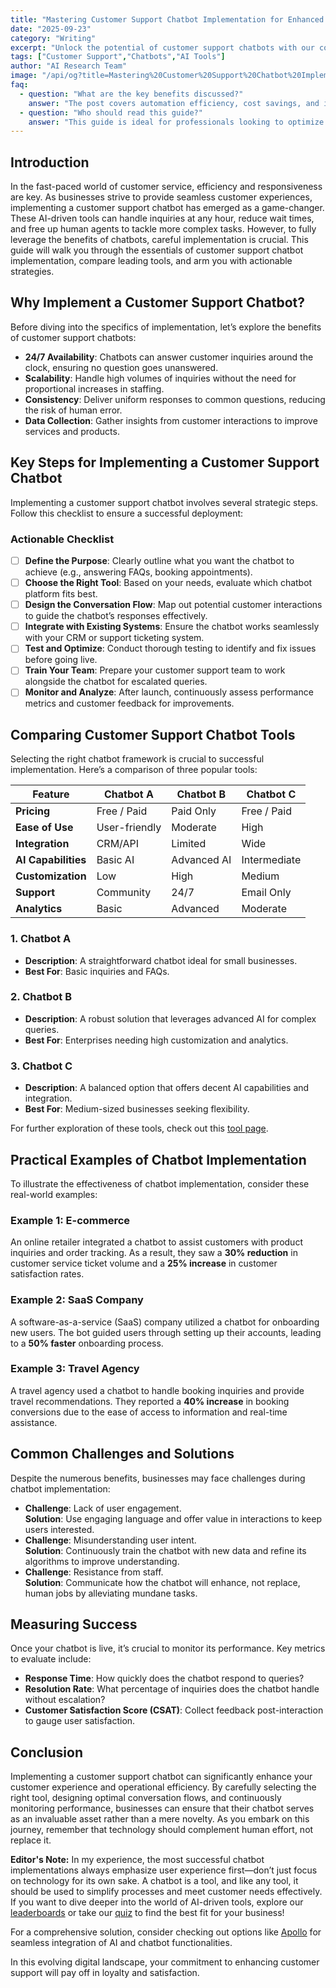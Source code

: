 ```yaml
---
title: "Mastering Customer Support Chatbot Implementation for Enhanced User Experience"
date: "2025-09-23"
category: "Writing"
excerpt: "Unlock the potential of customer support chatbots with our comprehensive guide on implementation, tools, and actionable insights!"
tags: ["Customer Support","Chatbots","AI Tools"]
author: "AI Research Team"
image: "/api/og?title=Mastering%20Customer%20Support%20Chatbot%20Implementation%20for%20Enhanced%20User%20Experience&type=blog&category=Writing"
faq:
  - question: "What are the key benefits discussed?"
    answer: "The post covers automation efficiency, cost savings, and implementation strategies for writing tools."
  - question: "Who should read this guide?"
    answer: "This guide is ideal for professionals looking to optimize their writing workflows with AI-powered solutions."
---
```


## Introduction

In the fast-paced world of customer service, efficiency and responsiveness are key. As businesses strive to provide seamless customer experiences, implementing a customer support chatbot has emerged as a game-changer. These AI-driven tools can handle inquiries at any hour, reduce wait times, and free up human agents to tackle more complex tasks. However, to fully leverage the benefits of chatbots, careful implementation is crucial. This guide will walk you through the essentials of customer support chatbot implementation, compare leading tools, and arm you with actionable strategies.

## Why Implement a Customer Support Chatbot?

Before diving into the specifics of implementation, let’s explore the benefits of customer support chatbots:
- **24/7 Availability**: Chatbots can answer customer inquiries around the clock, ensuring no question goes unanswered.
- **Scalability**: Handle high volumes of inquiries without the need for proportional increases in staffing.
- **Consistency**: Deliver uniform responses to common questions, reducing the risk of human error.
- **Data Collection**: Gather insights from customer interactions to improve services and products.

## Key Steps for Implementing a Customer Support Chatbot

Implementing a customer support chatbot involves several strategic steps. Follow this checklist to ensure a successful deployment:

### Actionable Checklist 
- [ ] **Define the Purpose**: Clearly outline what you want the chatbot to achieve (e.g., answering FAQs, booking appointments).
- [ ] **Choose the Right Tool**: Based on your needs, evaluate which chatbot platform fits best. 
- [ ] **Design the Conversation Flow**: Map out potential customer interactions to guide the chatbot’s responses effectively.
- [ ] **Integrate with Existing Systems**: Ensure the chatbot works seamlessly with your CRM or support ticketing system.
- [ ] **Test and Optimize**: Conduct thorough testing to identify and fix issues before going live.
- [ ] **Train Your Team**: Prepare your customer support team to work alongside the chatbot for escalated queries.
- [ ] **Monitor and Analyze**: After launch, continuously assess performance metrics and customer feedback for improvements.

## Comparing Customer Support Chatbot Tools

Selecting the right chatbot framework is crucial to successful implementation. Here’s a comparison of three popular tools:

| Feature                | Chatbot A         | Chatbot B       | Chatbot C       |
|-----------------------|------------------|----------------|----------------|
| **Pricing**           | Free / Paid      | Paid Only      | Free / Paid    |
| **Ease of Use**       | User-friendly    | Moderate       | High           |
| **Integration**       | CRM/API          | Limited        | Wide           |
| **AI Capabilities**   | Basic AI         | Advanced AI    | Intermediate    |
| **Customization**      | Low              | High           | Medium         |
| **Support**           | Community        | 24/7           | Email Only     |
| **Analytics**         | Basic            | Advanced       | Moderate       |

### 1. Chatbot A
- **Description**: A straightforward chatbot ideal for small businesses.
- **Best For**: Basic inquiries and FAQs.

### 2. Chatbot B
- **Description**: A robust solution that leverages advanced AI for complex queries.
- **Best For**: Enterprises needing high customization and analytics.

### 3. Chatbot C
- **Description**: A balanced option that offers decent AI capabilities and integration.
- **Best For**: Medium-sized businesses seeking flexibility.

For further exploration of these tools, check out this [tool page](/tools/heygen).

## Practical Examples of Chatbot Implementation

To illustrate the effectiveness of chatbot implementation, consider these real-world examples:

### Example 1: E-commerce
An online retailer integrated a chatbot to assist customers with product inquiries and order tracking. As a result, they saw a **30% reduction** in customer service ticket volume and a **25% increase** in customer satisfaction rates.

### Example 2: SaaS Company
A software-as-a-service (SaaS) company utilized a chatbot for onboarding new users. The bot guided users through setting up their accounts, leading to a **50% faster** onboarding process.

### Example 3: Travel Agency
A travel agency used a chatbot to handle booking inquiries and provide travel recommendations. They reported a **40% increase** in booking conversions due to the ease of access to information and real-time assistance.

## Common Challenges and Solutions

Despite the numerous benefits, businesses may face challenges during chatbot implementation:
- **Challenge**: Lack of user engagement.  
  **Solution**: Use engaging language and offer value in interactions to keep users interested.
- **Challenge**: Misunderstanding user intent.  
  **Solution**: Continuously train the chatbot with new data and refine its algorithms to improve understanding.
- **Challenge**: Resistance from staff.  
  **Solution**: Communicate how the chatbot will enhance, not replace, human jobs by alleviating mundane tasks.

## Measuring Success

Once your chatbot is live, it’s crucial to monitor its performance. Key metrics to evaluate include:
- **Response Time**: How quickly does the chatbot respond to queries?
- **Resolution Rate**: What percentage of inquiries does the chatbot handle without escalation?
- **Customer Satisfaction Score (CSAT)**: Collect feedback post-interaction to gauge user satisfaction.

## Conclusion

Implementing a customer support chatbot can significantly enhance your customer experience and operational efficiency. By carefully selecting the right tool, designing optimal conversation flows, and continuously monitoring performance, businesses can ensure that their chatbot serves as an invaluable asset rather than a mere novelty. As you embark on this journey, remember that technology should complement human effort, not replace it.

**Editor's Note:** In my experience, the most successful chatbot implementations always emphasize user experience first—don’t just focus on technology for its own sake. A chatbot is a tool, and like any tool, it should be used to simplify processes and meet customer needs effectively. If you want to dive deeper into the world of AI-driven tools, explore our [leaderboards](/leaderboards) or take our [quiz](/quiz) to find the best fit for your business!

For a comprehensive solution, consider checking out options like [Apollo](https://apollo.com?ref=agentmastery) for seamless integration of AI and chatbot functionalities. 

In this evolving digital landscape, your commitment to enhancing customer support will pay off in loyalty and satisfaction.

